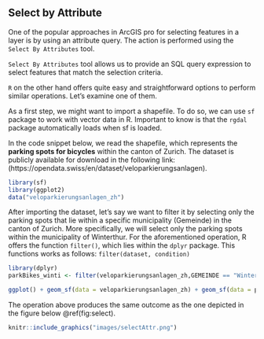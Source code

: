 
## Select by Attribute {#select-by-attribute}

One of the popular approaches in ArcGIS pro for selecting features in a layer is by using an attribute query. The action is performed using the `Select By Attributes` tool.

`Select By Attributes` tool allows us to provide an SQL query expression to select features that match the selection criteria.

`R` on the other hand offers quite easy and straightforward options to perform similar operations. Let's examine one of them.

As a first step, we might want to import a shapefile. To do so, we can use `sf` package to work with vector data in R. Important to know is that the `rgdal` package automatically loads when sf is loaded.

In the code snippet below, we read the shapefile, which represents the __parking spots for bicycles__ within the canton of Zurich. The dataset is publicly available for download in the following link: (https://opendata.swiss/en/dataset/veloparkierungsanlagen).


```r
library(sf)
library(ggplot2)
data("veloparkierungsanlagen_zh")
```


After importing the dataset, let's say we want to filter it by selecting only the parking spots that lie within a specific municipality (Gemeinde) in the canton of Zurich. More specifically, we will select only the parking spots within the municipality of Winterthur.
For the aforementioned operation, R offers the function `filter()`, which lies within the `dplyr` package.
This functions works as follows: `filter(dataset, condition)`

```r
library(dplyr)
parkBikes_winti <- filter(veloparkierungsanlagen_zh,GEMEINDE == "Winterthur")
```

```r
ggplot() + geom_sf(data = veloparkierungsanlagen_zh) + geom_sf(data = parkBikes_winti, fill = "red", aes(color = "Bike parking spots in Winterthur")) + ggtitle("Bike parking facilities in Canton Zurich") + labs(color = " ") + theme(legend.position = "right", axis.text.x = element_text(angle=90, hjust=1)) + coord_sf(datum = 2056)
```


The operation above produces the same outcome as the one depicted in the figure below \@ref(fig:select).

```r
knitr::include_graphics("images/selectAttr.png")
```





